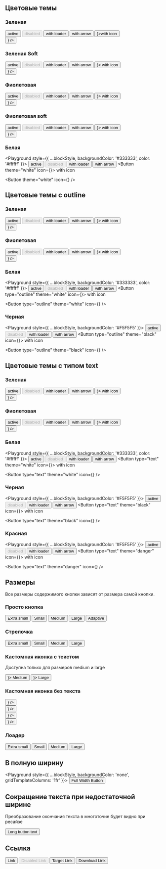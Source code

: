 
## Цветовые темы

### Зеленая

<Playground style={blockStyle}>
    <Button>active</Button>
    <Button disabled>disabled</Button>
    <Button showLoader>with loader</Button>
    <Button showArrow>with arrow</Button>
    <Button icon={<Balance24 />}>with icon</Button>
    <div>
        <Button icon={<Balance24 />} />
    </div>
</Playground>

### Зеленая Soft

<Playground style={blockStyle}>
    <Button theme="green-soft">active</Button>
    <Button theme="green-soft" disabled>
        disabled
    </Button>
    <Button theme="green-soft" showLoader>
        with loader
    </Button>
    <Button theme="green-soft" showArrow>
        with arrow
    </Button>
    <Button theme="green-soft" icon={<Balance24 />}>
        with icon
    </Button>
    <div>
        <Button theme="green-soft" icon={<Balance24 />} />
    </div>
</Playground>

### Фиолетовая

<Playground style={blockStyle}>
    <Button theme="purple">active</Button>
    <Button theme="purple" disabled>
        disabled
    </Button>
    <Button theme="purple" showLoader>
        with loader
    </Button>
    <Button theme="purple" showArrow>
        with arrow
    </Button>
    <Button theme="purple" icon={<Balance24 />}>
        with icon
    </Button>
    <div>
        <Button theme="purple" icon={<Balance24 />} />
    </div>
</Playground>

### Фиолетовая soft

<Playground style={blockStyle}>
    <Button theme="purple-soft">active</Button>
    <Button theme="purple-soft" disabled>
        disabled
    </Button>
    <Button theme="purple-soft" showLoader>
        with loader
    </Button>
    <Button theme="purple-soft" showArrow>
        with arrow
    </Button>
    <Button theme="purple-soft" icon={<Balance24 />}>
        with icon
    </Button>
    <div>
        <Button theme="purple-soft" icon={<Balance24 />} />
    </div>
</Playground>

### Белая

<Playground style={{ ...blockStyle, backgroundColor: '#333333', color: '#ffffff' }}>
    <Button theme="white">active</Button>
    <Button theme="white" disabled>
        disabled
    </Button>
    <Button theme="white" showLoader>
        with loader
    </Button>
    <Button theme="white" showArrow>
        with arrow
    </Button>
    <Button theme="white" icon={<Balance24 />}>
        with icon
    </Button>
    <div>
        <Button theme="white" icon={<Balance24 />} />
    </div>
</Playground>

## Цветовые темы с outline

### Зеленая

<Playground style={blockStyle}>
    <Button type="outline">active</Button>
    <Button type="outline" disabled>
        disabled
    </Button>
    <Button type="outline" showLoader>
        with loader
    </Button>
    <Button type="outline" showArrow>
        with arrow
    </Button>
    <Button type="outline" icon={<Balance24 />}>
        with icon
    </Button>
    <div>
        <Button type="outline" icon={<Balance24 />} />
    </div>
</Playground>

### Фиолетовая

<Playground style={blockStyle}>
    <Button type="outline" theme="purple">
        active
    </Button>
    <Button type="outline" theme="purple" disabled>
        disabled
    </Button>
    <Button type="outline" theme="purple" showLoader>
        with loader
    </Button>
    <Button type="outline" theme="purple" showArrow>
        with arrow
    </Button>
    <Button type="outline" theme="purple" icon={<Balance24 />}>
        with icon
    </Button>
    <div>
        <Button type="outline" theme="purple" icon={<Balance24 />} />
    </div>
</Playground>

### Белая

<Playground style={{ ...blockStyle, backgroundColor: '#333333', color: '#ffffff' }}>
    <Button type="outline" theme="white">
        active
    </Button>
    <Button type="outline" theme="white" disabled>
        disabled
    </Button>
    <Button type="outline" theme="white" showLoader>
        with loader
    </Button>
    <Button type="outline" theme="white" showArrow>
        with arrow
    </Button>
    <Button type="outline" theme="white" icon={<Balance24 />}>
        with icon
    </Button>
    <div>
        <Button type="outline" theme="white" icon={<Balance24 />} />
    </div>
</Playground>

### Черная

<Playground style={{ ...blockStyle, backgroundColor: '#F5F5F5' }}>
    <Button type="outline" theme="black">
        active
    </Button>
    <Button type="outline" theme="black" disabled>
        disabled
    </Button>
    <Button type="outline" theme="black" showLoader>
        with loader
    </Button>
    <Button type="outline" theme="black" showArrow>
        with arrow
    </Button>
    <Button type="outline" theme="black" icon={<Balance24 />}>
        with icon
    </Button>
    <div>
        <Button type="outline" theme="black" icon={<Balance24 />} />
    </div>
</Playground>

## Цветовые темы с типом text

### Зеленая

<Playground style={blockStyle}>
    <Button theme="green" type="text">
        active
    </Button>
    <Button theme="green" type="text" disabled>
        disabled
    </Button>
    <Button theme="green" type="text" showLoader>
        with loader
    </Button>
    <Button theme="green" type="text" showArrow>
        with arrow
    </Button>
    <Button theme="green" type="text" icon={<Balance24 />}>
        with icon
    </Button>
    <div>
        <Button theme="green" type="text" icon={<Balance24 />} />
    </div>
</Playground>

### Фиолетовая

<Playground style={blockStyle}>
    <Button theme="purple" type="text">
        active
    </Button>
    <Button theme="purple" type="text" disabled>
        disabled
    </Button>
    <Button theme="purple" type="text" showLoader>
        with loader
    </Button>
    <Button theme="purple" type="text" showArrow>
        with arrow
    </Button>
    <Button theme="purple" type="text" icon={<Balance24 />}>
        with icon
    </Button>
    <div>
        <Button theme="purple" type="text" icon={<Balance24 />} />
    </div>
</Playground>

### Белая

<Playground style={{ ...blockStyle, backgroundColor: '#333333', color: '#ffffff' }}>
    <Button type="text" theme="white">
        active
    </Button>
    <Button type="text" theme="white" disabled>
        disabled
    </Button>
    <Button type="text" theme="white" showLoader>
        with loader
    </Button>
    <Button type="text" theme="white" showArrow>
        with arrow
    </Button>
    <Button type="text" theme="white" icon={<Balance24 />}>
        with icon
    </Button>
    <div>
        <Button type="text" theme="white" icon={<Balance24 />} />
    </div>
</Playground>

### Черная

<Playground style={{ ...blockStyle, backgroundColor: '#F5F5F5' }}>
    <Button type="text" theme="black">
        active
    </Button>
    <Button type="text" theme="black" disabled>
        disabled
    </Button>
    <Button type="text" theme="black" showLoader>
        with loader
    </Button>
    <Button type="text" theme="black" showArrow>
        with arrow
    </Button>
    <Button type="text" theme="black" icon={<Balance24 />}>
        with icon
    </Button>
    <div>
        <Button type="text" theme="black" icon={<Balance24 />} />
    </div>
</Playground>

### Красная

<Playground style={{ ...blockStyle, backgroundColor: '#F5F5F5' }}>
    <Button type="text" theme="danger">
        active
    </Button>
    <Button type="text" theme="danger" disabled>
        disabled
    </Button>
    <Button type="text" theme="danger" showLoader>
        with loader
    </Button>
    <Button type="text" theme="danger" showArrow>
        with arrow
    </Button>
    <Button type="text" theme="danger" icon={<Balance24 />}>
        with icon
    </Button>
    <div>
        <Button type="text" theme="danger" icon={<Balance24 />} />
    </div>
</Playground>

## Размеры
Все размеры содержимого кнопки зависят от размера самой кнопки. 

### Просто кнопка
<Playground style={sizeDemoBlockStyle}>
    <Button sizeAll="extra-small">
        Extra small
    </Button>
    <Button sizeAll="small">
        Small
    </Button>
    <Button sizeAll="medium">
        Medium
    </Button>
    <Button sizeAll="large">
        Large
    </Button>
    <Button sizeWide="large" sizeDesktop="medium" sizeTablet="small" sizeMobile="extra-small">
        Adaptive
    </Button>
</Playground>

### Стрелочка 

<Playground style={sizeDemoBlockStyle}>
    <Button sizeAll="extra-small" showArrow>
        Extra small
    </Button>
    <Button sizeAll="small" showArrow>
        Small
    </Button>
    <Button sizeAll="medium" showArrow>
        Medium
    </Button>
    <Button sizeAll="large" showArrow>Large</Button>
</Playground>

### Кастомная иконка с текстом
Доступна только для размеров medium и large

<Playground style={sizeDemoBlockStyle}>
    <Button sizeAll="medium" icon={<Balance24 />}>
        Medium
    </Button>
    <Button sizeAll="large" icon={<Balance24 />}>
        Large
    </Button>
</Playground>

### Кастомная иконка без текста

<Playground style={sizeDemoBlockStyle}>
    <div>
        <Button sizeAll="extra-small" icon={<Balance16 />} />
    </div>
    <div>
        <Button sizeAll="small" icon={<Balance24 />} />
    </div>
    <div>
        <Button sizeAll="medium" icon={<Balance24 />} />
    </div>
    <div>
        <Button sizeAll="large" icon={<Balance24 />} />
    </div>
</Playground>

### Лоадер

<Playground style={sizeDemoBlockStyle}>
    <Button sizeAll="extra-small" showLoader>
        Extra small
    </Button>
    <Button sizeAll="small" showLoader>
        Small
    </Button>
    <Button sizeAll="medium" showLoader>
        Medium
    </Button>
    <Button sizeAll="large" showLoader>
        Large
    </Button>
</Playground>

## В полную ширину

<Playground style={{ ...blockStyle, backgroundColor: 'none', gridTemplateColumns: '1fr' }}>
    <Button fullWidth>Full Width Button</Button>
</Playground>

## Сокращение текста при недостаточной ширине

Преобразование окончания текста в многоточие будет видно при ресайзе

<Playground style={blockStyle}>
    <Button ellipsis>Long button text</Button>
</Playground>

## Ссылка

<Playground style={blockStyle}>
    <Button href="#">Link</Button>
    <Button href="#" disabled>
        Disabled Link
    </Button>
    <Button href="#" target="_blank">
        Target Link
    </Button>
    <Button href="#" download>
        Download Link
    </Button>
</Playground>
